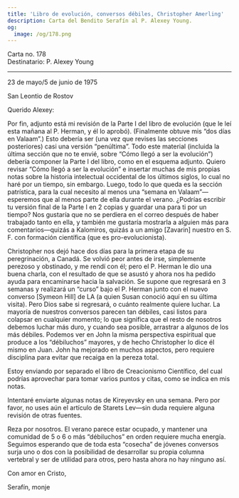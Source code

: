 ```yaml
---
title: 'Libro de evolución, conversos débiles, Christopher Amerling'
description: Carta del Bendito Serafín al P. Alexey Young.
og:
  image: /og/178.png
---
```


<div style={{textAlign:'right', fontFamily:'monospace'}}>Carta no. 178</div>
<div style={{textAlign:'left', fontFamily:'monospace'}}>Destinatario: P. Alexey Young</div>

---

23 de mayo/5 de junio de 1975

San Leontio de Rostov

Querido Alexey:

Por fin, adjunto está mi revisión de la Parte I del libro de evolución (que le leí esta mañana al P. Herman, y él lo aprobó). (Finalmente obtuve mis “dos días en Valaam”.) Esto debería ser (una vez que revises las secciones posteriores) casi una versión “penúltima”. Todo este material (incluida la última sección que no te envié, sobre “Cómo llegó a ser la evolución”) debería componer la Parte I del libro, como en el esquema adjunto. Quiero revisar “Cómo llegó a ser la evolución” e insertar muchas de mis propias notas sobre la historia intelectual occidental de los últimos siglos, lo cual no haré por un tiempo, sin embargo. Luego, todo lo que queda es la sección patrística, para la cual necesito al menos una “semana en Valaam”—esperemos que al menos parte de ella durante el verano. ¿Podrías escribir tu versión final de la Parte I en 2 copias y guardar una para ti por un tiempo? Nos gustaría que no se perdiera en el correo después de haber trabajado tanto en ella, y también me gustaría mostrarla a alguien más para comentarios—quizás a Kalomiros, quizás a un amigo [Zavarin] nuestro en S. F. con formación científica (que es pro-evolucionista).

Christopher nos dejó hace dos días para la primera etapa de su peregrinación, a Canadá. Se volvió peor antes de irse, simplemente perezoso y obstinado, y me rendí con él; pero el P. Herman le dio una buena charla, con el resultado de que se asustó y ahora nos ha pedido ayuda para encaminarse hacia la salvación. Se supone que regresará en 3 semanas y realizará un “curso” bajo el P. Herman junto con el nuevo converso [Symeon Hill] de LA (a quien Susan conoció aquí en su última visita). Pero Dios sabe si regresará, o cuánto realmente quiere luchar. La mayoría de nuestros conversos parecen tan débiles, casi listos para colapsar en cualquier momento; lo que significa que el resto de nosotros debemos luchar más duro, y cuando sea posible, arrastrar a algunos de los más débiles. Podemos ver en John la misma perspectiva espiritual que produce a los “débiluchos” mayores, y de hecho Christopher lo dice él mismo en Juan. John ha mejorado en muchos aspectos, pero requiere disciplina para evitar que recaiga en la pereza total.

Estoy enviando por separado el libro de Creacionismo Científico, del cual podrías aprovechar para tomar varios puntos y citas, como se indica en mis notas.

Intentaré enviarte algunas notas de Kireyevsky en una semana. Pero por favor, no uses aún el artículo de Starets Lev—sin duda requiere alguna revisión de otras fuentes.

Reza por nosotros. El verano parece estar ocupado, y mantener una comunidad de 5 o 6 o más “débiluchos” en orden requiere mucha energía. Seguimos esperando que de toda esta “cosecha” de jóvenes conversos surja uno o dos con la posibilidad de desarrollar su propia columna vertebral y ser de utilidad para otros, pero hasta ahora no hay ninguno así.

Con amor en Cristo,

Serafín, monje